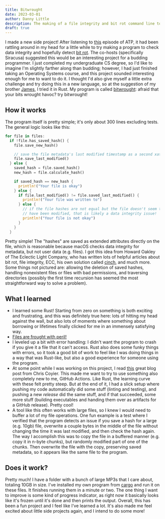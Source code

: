 ```yaml
---
title: Bitwrought
date: 2023-03-01
author: Danny Little
description: The making of a file integrity and bit rot command line tool
draft: true
---
```


I made a new side project! After listening to [this](https://overcast.fm/+R7DXe40g4/15:22) episode of ATP, it had been rattling around in my head for a little while to try making a program to check data integrity and hopefully detect [bit rot](https://eclecticlight.co/2020/03/21/should-we-take-bit-rot-seriously/). The co-hosts (specifically Siracusa) suggested this would be an interesting project for a budding programmer. I just completed my undergraduate CS degree, so I'd like to imagine I'm slightly farther along than budding; however, I had just finished taking an Operating Systems course, and this project sounded interesting enough for me to want to do it. I thought I'd also give myself a little extra challenge and try doing this in a new language, so at the suggestion of my brother [James](https://jameslittle.me), I tried it in Rust. My program is called [bitwrought](https://github.com/dslittle22/bitwrought): afraid that your bits wrought havoc? try bitwrought!

## How it works

The program itself is pretty simple; it's only about 300 lines excluding tests. The general logic looks like this:

```rust
for file in files:
  if !file.has_saved_hash() {
    file.save_new_hash()

    // save the file metadata's last modified timestamp as a second xattr
    file.save_last_modified()
  } else {
    saved_hash = file.saved_hash()
    new_hash = file.calculate_hash()

    if saved_hash == new_hash {
      println!("Your file is okay")
    } else {
      if file.last_modified() != file.saved_last_modified() {
        println!("Your file was written to")
      } else {
        // if the file hashes are not equal but the file doesn't seem to
        // have been modified, that is likely a data integrity issue!
        println!("Your file is not okay")
      }
    }
  }
```

Pretty simple! The "hashes" are saved as extended attributes directly on the file, which is reasonable because macOS checks data integrity for metadata, but not user data (e.g. files). I got this idea from Howard Oakley of The Eclectic Light Company, who has written lots of helpful articles about bit rot, file integrity, ECC, his own solution called [cinch](https://eclecticlight.co/2020/05/27/cintch-checks-file-integrity-from-the-command-line/), and much more. Some things not pictured are: allowing the deletion of saved hashes, handling nonexistent files or files with bad permissions, and traversing directories (possibly the first time recursion has seemed the most straightforward way to solve a problem).

## What I learned

- I learned some Rust! Starting from zero on something is both exciting and frustrating, and this was definitely true here: lots of hitting my head against the wall, but also lots of moments where something about borrowing or lifetimes finally clicked for me in an immensely satisfying way.
- [Files are frought with peril!](https://www.deconstructconf.com/2019/dan-luu-files)
- I leveled up a bit with error handling: I didn't want the program to crash if you give it a file that it can't access. Rust also does some funky things with errors, so it took a good bit of work to feel like I was doing things in a way that was Rust-like, but also a good experience for someone using the program.
- At some point while I was working on this project, I read [this](https://chriscoyier.net/2023/01/12/a-perfect-ci-process/) great blog post from Chris Coyier. This made me want to try to use something also completely new to me, GitHub Actions. Like Rust, the learning curve with these felt pretty steep. But at the end of it, I had a slick setup where pushing my code automatically did some stuff (linting and testing), and pushing a new _release_ did the same stuff, and if that succeeded, some more stuff (building executables and handing them over as artifacts for a GitHub release). Pretty cool!
- A tool like this often works with large files, so I knew I would need to buffer a lot of my file operations. One fun example is a test where I verified that the program detects an issue if you save a hash for a large (e.g. 10gb) file, overwrite a couple bytes in the middle of the file without changing the time it was last modified, and then check the hash again. The way I accomplish this was to copy the file in a buffered manner (e.g. copy it in n-byte chunks), but randomly modified part of one of the chunks. Then overwrite the file with the copy, preserving saved metadata, so it appears like the same file to the program.

## Does it work?

Pretty much! I have a folder with a bunch of large MP3s that I care about, totaling 10GB in size. I've installed my own program from [cargo](https://crates.io/crates/bitwrought) and run it on these files. It finishes running them in a minute or two. The one thing I want to improve is some kind of progress indicator, as right now it basically looks like it's frozen until it's done and then prints the output. Overall, this has been a fun project and I feel like I've learned a lot. It's also made me feel excited about little side projects again, and I intend to do some more!
